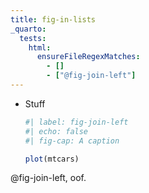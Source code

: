 ```yaml
---
title: fig-in-lists
_quarto:
  tests:
    html:
      ensureFileRegexMatches:
        - []
        - ["@fig-join-left"]
---
```


-   Stuff

    ```r
    #| label: fig-join-left
    #| echo: false
    #| fig-cap: A caption

    plot(mtcars)
    ```

@fig-join-left, oof.